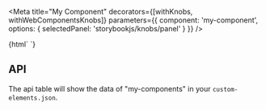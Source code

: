 
<Meta
    title="My Component"
    decorators={[withKnobs, withWebComponentsKnobs]}
    parameters={{ component: 'my-component', options: { selectedPanel: 'storybookjs/knobs/panel' } }}
/>


<Preview>
<Story name="Simple" height="220px">
    {html`
      <my-component .first=${text('First name', 'Stefan')} .middle=${text('Middle name')} .last=${text('Last name', 'Nieuwenhuis')}></my-component>
    `}
  </Story>
</Preview>

## API

The api table will show the data of "my-components" in your `custom-elements.json`.

<Props of="my-component" />